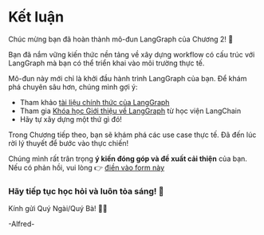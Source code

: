 # Kết luận

Chúc mừng bạn đã hoàn thành mô-đun LangGraph của Chương 2! 🥳

Bạn đã nắm vững kiến thức nền tảng về xây dựng workflow có cấu trúc với LangGraph mà bạn có thể triển khai vào môi trường thực tế.

Mô-đun này mới chỉ là khởi đầu hành trình LangGraph của bạn. Để khám phá chuyên sâu hơn, chúng mình gợi ý:

- Tham khảo [tài liệu chính thức của LangGraph](https://github.com/langchain-ai/langgraph)
- Tham gia [Khóa học Giới thiệu về LangGraph](https://academy.langchain.com/courses/intro-to-langgraph) từ học viện LangChain
- Hãy tự xây dựng một thứ gì đó!

Trong Chương tiếp theo, bạn sẽ khám phá các use case thực tế. Đã đến lúc rời lý thuyết để bước vào thực chiến!

Chúng mình rất trân trọng **ý kiến đóng góp và đề xuất cải thiện** của bạn. Nếu có phản hồi, vui lòng 👉 [điền vào form này](https://docs.google.com/forms/d/e/1FAIpQLSe9VaONn0eglax0uTwi29rIn4tM7H2sYmmybmG5jJNlE5v0xA/viewform?usp=dialog)

### Hãy tiếp tục học hỏi và luôn tỏa sáng! 🤗

Kính gửi Quý Ngài/Quý Bà! 🎩🦇

-Alfred-